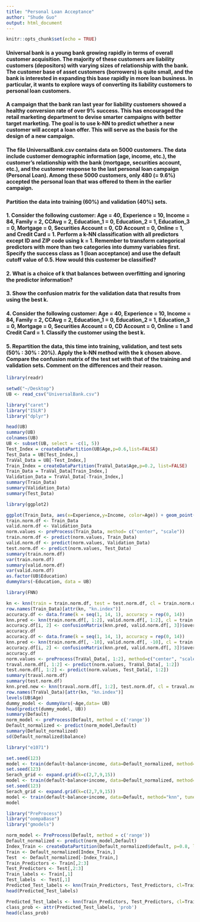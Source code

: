 ```yaml
---
title: "Personal Loan Acceptance"
author: "Shude Guo"
output: html_document
---
```


```r
knitr::opts_chunk$set(echo = TRUE)
```

#### Universal bank is a young bank growing rapidly in terms of overall customer acquisition. The majority of these customers are liability customers (depositors) with varying sizes of relationship with the bank. The customer base of asset customers (borrowers) is quite small, and the bank is interested in expanding this base rapidly in more loan business. In particular, it wants to explore ways of converting its liability customers to personal loan customers.
#### A campaign that the bank ran last year for liability customers showed a healthy conversion rate of over 9% success. This has encouraged the retail marketing department to devise smarter campaigns with better target marketing. The goal is to use k-NN to predict whether a new customer will accept a loan offer. This will serve as the basis for the design of a new campaign.
#### The file UniversalBank.csv contains data on 5000 customers. The data include customer demographic information (age, income, etc.), the customer’s relationship with the bank (mortgage, securities account, etc.), and the customer response to the last personal loan campaign (Personal Loan). Among these 5000 customers, only 480 (= 9.6%) accepted the personal loan that was offered to them in the earlier campaign.
#### Partition the data into training (60%) and validation (40%) sets.
#### 1.	 Consider the following customer: Age = 40, Experience = 10, Income = 84, Family = 2, CCAvg = 2, Education_1 = 0, Education_2 = 1, Education_3 = 0, Mortgage = 0, Securities Account = 0, CD Account = 0, Online = 1, and Credit Card = 1. Perform a k-NN classification with all predictors except ID and ZIP code using k = 1. Remember to transform categorical predictors with more than two categories into dummy variables first. Specify the success class as 1 (loan acceptance) and use the default cutoff value of 0.5. How would this customer be classified?
#### 2.	What is a choice of k that balances between overfitting and ignoring the predictor information?
#### 3. Show the confusion matrix for the validation data that results from using the best k.
#### 4.	Consider the following customer: Age = 40, Experience = 10, Income = 84, Family = 2, CCAvg = 2, Education_1 = 0, Education_2 = 1, Education_3 = 0, Mortgage = 0, Securities Account = 0, CD Account = 0, Online = 1 and Credit Card = 1. Classify the customer using the best k.
#### 5.	Repartition the data, this time into training, validation, and test sets (50% : 30% : 20%). Apply the k-NN method with the k chosen above. Compare the confusion matrix of the test set with that of the training and validation sets. Comment on the differences and their reason.

```r
library(readr)
```

```r
setwd("~/Desktop")
UB <- read_csv("UniversalBank.csv")
```

```r
library("caret")
library("ISLR")
library("dplyr")
```

```r
head(UB)
summary(UB)
colnames(UB)
UB <- subset(UB, select = -c(1, 5))
Test_Index = createDataPartition(UB$Age,p=0.6,list=FALSE) 
Test_Data = UB[Test_Index,]
TraVal_Data = UB[-Test_Index,]
Train_Index = createDataPartition(TraVal_Data$Age,p=0.2, list=FALSE)
Train_Data = TraVal_Data[Train_Index,]
Validation_Data = TraVal_Data[-Train_Index,]
summary(Train_Data)
summary(Validation_Data)
summary(Test_Data)
```

```r
library(ggplot2)
```

```r
ggplot(Train_Data, aes(x=Experience,y=Income, color=Age)) + geom_point() 
train.norm.df <- Train_Data
valid.norm.df <- Validation_Data
norm.values <- preProcess(Train_Data, method= c("center", "scale"))
train.norm.df <- predict(norm.values, Train_Data) 
valid.norm.df <- predict(norm.values, Validation_Data)
test.norm.df <- predict(norm.values, Test_Data)
summary(train.norm.df)
var(train.norm.df)
summary(valid.norm.df)
var(valid.norm.df)
as.factor(UB$Education)
dummyVars(~Education, data = UB)
```

```r
library(FNN)
```

```r
kn <- knn(train = train.norm.df, test = test.norm.df, cl = train.norm.df[,3], k=3, prob=TRUE)
row.names(Train_Data)[attr(kn, "kn.index")]          
accuracy.df <- data.frame(k = seq(1, 14, 1), accuracy = rep(0, 14))
knn.pred <- knn(train.norm.df[, 1:2], valid.norm.df[, 1:2], cl = train.norm.df[, 3])
accuracy.df[i, 2] <- confusionMatrix(knn.pred, valid.norm.df[, 3])$overall[1]
accuracy.df
accuracy.df <- data.frame(k = seq(1, 14, 1), accuracy = rep(0, 14))
knn.pred <- knn(train.norm.df[, -10], valid.norm.df[, -10], cl = train.norm.df[, 10])
accuracy.df[i, 2] <- confusionMatrix(knn.pred, valid.norm.df[, 3])$overall[1]
accuracy.df
norm.values <- preProcess(TraVal_Data[, 1:2], method=c("center", "scale")) 
traval.norm.df[, 1:2] <- predict(norm.values, TraVal_Data[, 1:2])
test.norm.df[, 1:2] <- predict(norm.values, Test_Data[, 1:2])
summary(traval.norm.df)
summary(test.norm.df)
knn.pred.new <- knn(traval.norm.df[, 1:2], test.norm.df, cl = traval.norm.df[, 3], k = 9)
row.names(TraVal_Data)[attr(kn, "kn.index")]
levels(UB$Age)
dummy_model <- dummyVars(~Age,data= UB)
head(predict(dummy_model, UB))
summary(Default)
norm_model <- preProcess(Default, method = c('range'))
Default_normalized <- predict(norm_model,Default)
summary(Default_normalized)
sd(Default_normalized$balance)
```

```r
library("e1071")
```

```r
set.seed(123)
model <- train(default~balance+income, data=Default_normalized, method="knn")
set.seed(123)
Serach_grid <- expand.grid(k=c(2,7,9,15))
model <- train(default~balance+income, data=Default_normalized, method="knn", tuneGrid=Serach_grid)
set.seed(123)
Serach_grid <- expand.grid(k=c(2,7,9,15))
model <- train(default~balance+income, data=Default, method="knn", tuneGrid=Serach_grid, preProcess='range')
model
```

```r
library("PreProcess")
library("oompaBase")
library("gmodels")
```

```r
norm_model <- PreProcess(Default, method = c('range'))
Default_normalized <- predict(norm_model,Default)
Index_Train <- createDataPartition(Default_normalized$default, p=0.8, list=FALSE)
Train <- Default_normalized[Index_Train,]
Test  <- Default_normalized[-Index_Train,]
Train_Predictors <- Train[,2:3] 
Test_Predictors <- Test[,2:3]
Train_labels <- Train[,1] 
Test_labels  <- Test[,1] 
Predicted_Test_labels <- knn(Train_Predictors, Test_Predictors, cl=Train_labels, k=4)
head(Predicted_Test_labels)

Predicted_Test_labels <- knn(Train_Predictors, Test_Predictors, cl=Train_labels, k=100, prob=TRUE)
class_prob <- attr(Predicted_Test_labels, 'prob')
head(class_prob)
```
